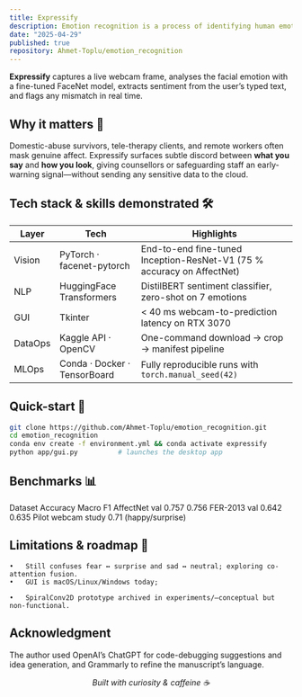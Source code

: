 ```yaml
---
title: Expressify
description: Emotion recognition is a process of identifying human emotions from facial expressions. This project leverages FaceNet and a custom classifier to accurately classify emotions from images.
date: "2025-04-29"
published: true
repository: Ahmet-Toplu/emotion_recognition
---
```


**Expressify** captures a live webcam frame, analyses the facial emotion with a fine-tuned FaceNet model, extracts sentiment from the user’s typed text, and flags any mismatch in real time.  

## Why it matters 🚩

Domestic-abuse survivors, tele-therapy clients, and remote workers often mask genuine affect. Expressify surfaces subtle discord between **what you say** and **how you look**, giving counsellors or safeguarding staff an early-warning signal—without sending any sensitive data to the cloud.

## Tech stack & skills demonstrated 🛠️

| Layer | Tech | Highlights |
|-------|------|------------|
| Vision | PyTorch · facenet-pytorch | End-to-end fine-tuned Inception-ResNet-V1 (75 % accuracy on AffectNet) |
| NLP | HuggingFace Transformers | DistilBERT sentiment classifier, zero-shot on 7 emotions |
| GUI | Tkinter | &lt; 40 ms webcam-to-prediction latency on RTX 3070 |
| DataOps | Kaggle API · OpenCV | One-command download → crop → manifest pipeline |
| MLOps | Conda · Docker · TensorBoard | Fully reproducible runs with `torch.manual_seed(42)` |

## Quick-start 🚀

```bash
git clone https://github.com/Ahmet-Toplu/emotion_recognition.git
cd emotion_recognition
conda env create -f environment.yml && conda activate expressify
python app/gui.py          # launches the desktop app
```

## Benchmarks 📊
Dataset             Accuracy                Macro F1
AffectNet val       0.757                   0.756
FER-2013 val        0.642                   0.635
Pilot webcam study  0.71 (happy/surprise)

## Limitations & roadmap 🔭
	•	Still confuses fear ↔ surprise and sad ↔ neutral; exploring co-attention fusion.
	•	GUI is macOS/Linux/Windows today;

	•	SpiralConv2D prototype archived in experiments/—conceptual but non-functional.

## Acknowledgment
The author used OpenAI’s ChatGPT for code-debugging suggestions and idea generation, and Grammarly to refine the manuscript’s language.

<p align="center"><i>Built with curiosity &amp; caffeine ☕</i></p>

